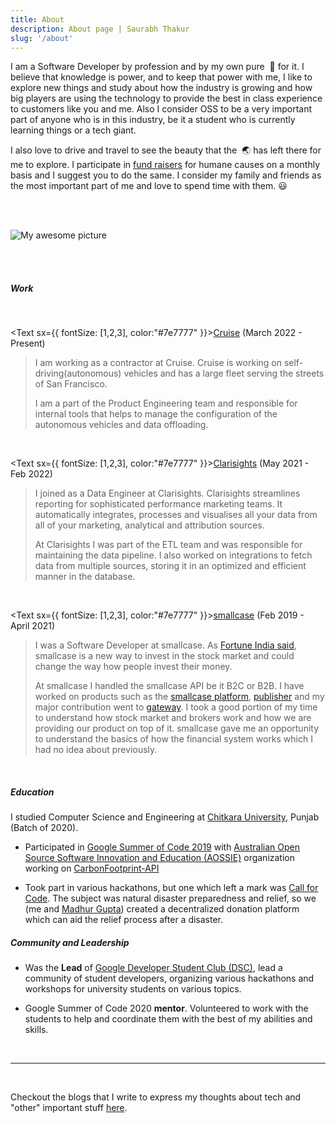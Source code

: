 ---
title: About
description: About page | Saurabh Thakur
slug: '/about'
---

I am a Software Developer by profession and by my own pure &nbsp;💖 for it. I believe that knowledge is power, and to keep that power with me, I like to explore new things and study about how the industry is growing and how big players are using the technology to provide the best in class experience to customers like you and me. Also I consider OSS to be a very important part of anyone who is in this industry, be it a student who is currently learning things or a tech giant.

I also love to drive and travel to see the beauty that the &nbsp;🌏 has left there for me to explore. I participate in <a target="_blank" rel="noreferrer" href="https://ketto.org">fund raisers</a> for humane causes on a monthly basis and I suggest you to do the same. I consider my family and friends as the most important part of me and love to spend time with them. 😃

<br/>
<br/>

![My awesome picture](./me-bw.jpg)

<br/>
<br/>

##### Work

<br/>

<Text sx={{ fontSize: [1,2,3], color:"#7e7777" }}><a target="_blank" rel="noreferrer" href="https://getcruise.com">Cruise</a> (March 2022 - Present)</Text>

> I am working as a contractor at Cruise. Cruise is working on self-driving(autonomous) vehicles and has a large fleet serving the streets of San Francisco.
>
> I am a part of the Product Engineering team and responsible for internal tools that helps to manage the configuration of the autonomous vehicles and data offloading.

<br/>

<Text sx={{ fontSize: [1,2,3], color:"#7e7777" }}><a target="_blank" rel="noreferrer" href="https://clarisights.com">Clarisights</a> (May 2021 - Feb 2022)</Text>

> I joined as a Data Engineer at Clarisights. Clarisights streamlines reporting for sophisticated performance marketing teams. It automatically integrates, processes and visualises all your data from all of your marketing, analytical and attribution sources.
>
> At Clarisights I was part of the ETL team and was responsible for maintaining the data pipeline. I also worked on integrations to fetch data from multiple sources, storing it in an optimized and efficient manner in the database.

<br/>

<Text sx={{ fontSize: [1,2,3], color:"#7e7777" }}><a target="_blank" rel="noreferrer" href="https://smallcase.com">smallcase</a> (Feb 2019 - April 2021)</Text>

> I was a Software Developer at smallcase. As <a target="_blank" rel="noreferrer" href="https://www.fortuneindia.com/enterprise/big-things-come-in-small-cases/103692">Fortune India said</a>, smallcase is a new way to invest in the stock market and could change the way how people invest their money.
>
> At smallcase I handled the smallcase API be it B2C or B2B. I have worked on products such as the <a target="_blank" rel="noreferrer" href="https://smallcase.com">smallcase platform</a>, <a target="_blank" rel="noreferrer" href="https://publisher.smallcase.com">publisher</a> and my major contribution went to <a target="_blank" rel="noreferrer" href="https://gateway.smallcase.com">gateway</a>. I took a good portion of my time to understand how stock market and brokers work and how we are providing our product on top of it.
> smallcase gave me an opportunity to understand the basics of how the financial system works which I had no idea about previously.

<br/>

##### Education

I studied Computer Science and Engineering at <a target="_blank" rel="noreferrer" href="https://chitkara.edu.in">Chitkara University</a>, Punjab (Batch of 2020).

- Participated in <a target="_blank" rel="noreferrer" href="https://summerofcode.withgoogle.com/archive/2019/projects/5362213500485632/">Google Summer of Code 2019</a> with <a target="_blank" rel="noreferrer" href="https://aossie.gitlab.io">Australian Open Source Software Innovation and Education (AOSSIE)</a> organization working on <a target="_blank" rel="noreferrer" href="https://gitlab.com/aossie/CarbonFootprint-API">CarbonFootprint-API</a>

- Took part in various hackathons, but one which left a mark was <a target="_blank" rel="noreferrer" href="https://www.topcoder.com/challenges/30070727?tab=winners">Call for Code</a>. The subject was natural disaster preparedness and relief, so we (me and <a target="_blank" rel="noreferrer" href="https://github.com/madhurgupta10">Madhur Gupta</a>) created a decentralized donation platform which can aid the relief process after a disaster.

##### Community and Leadership

- Was the **Lead** of <a target="_blank" rel="noreferrer" href="https://developers.google.com/community/dsc">Google Developer Student Club (DSC)</a>, lead a community of student developers, organizing various hackathons and workshops for university students on various topics.

- Google Summer of Code 2020 **mentor**. Volunteered to work with the students to help and coordinate them with the best of my abilities and skills.

<br/>

---

<br/>

Checkout the blogs that I write to express my thoughts about tech and "other" important stuff [here](/blog).
